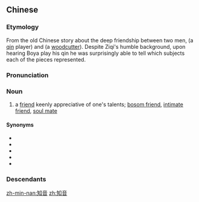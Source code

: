 ==Chinese==
{{zh-forms}}

===Etymology===
{{zh-compound|知|音|to know, to perceive, to comprehend|sound}}

From the old Chinese story about the deep friendship between two men, {{w|Bo Ya|Boya}} (a [[qin]] player) and {{w|zh:鍾子期|Ziqi}} (a [[woodcutter]]). Despite Ziqi's humble background, upon hearing Boya play his qin he was surprisingly able to tell which subjects each of the pieces represented.

===Pronunciation===
{{zh-pron
|m=zhīyīn
|c=zi1 jam1
|h=pfs=tî-yîm
|md=dĭ-ĭng
|mn=ti-im
|w=1tsr in
|mc=y
|oc=y
|cat=n
}}

===Noun===
{{zh-noun}}

# a [[friend]] keenly appreciative of one's talents; [[bosom friend]], [[intimate]] [[friend]], [[soul mate]]
#: {{zh-x|覓 知音|to look for one's '''soulmate'''}}
#: {{zh-x|知音 難 求|it's difficult to find one's '''soulmate'''}}
#: {{zh-x|我 終於 遇到 知音 了。|I finally found '''someone who truly understands me'''.}}

====Synonyms====
* {{zh-l|知己}}
* {{zh-l|知交}}
* {{zh-l|知友}}
* {{zh-l|知心朋友}}
* {{zh-l|同袍}}

===Descendants===
{{CJKV||ち.いん|지음|tri âm}}

[[zh-min-nan:知音]]
[[zh:知音]]